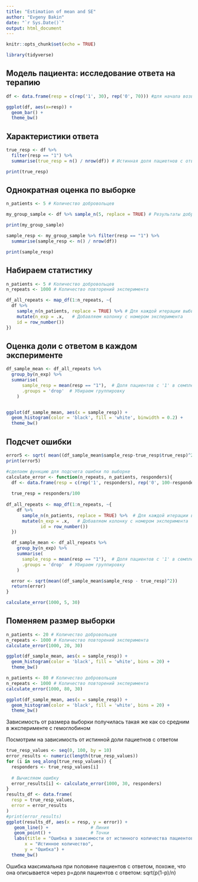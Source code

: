 ---
title: "Estimation of mean and SE"
author: "Evgeny Bakin"
date: "`r Sys.Date()`"
output: html_document
---

```{r setup, include=FALSE}
knitr::opts_chunk$set(echo = TRUE)

library(tidyverse)

```

## Модель пациента: исследование ответа на терапию

```{r pressure, echo=FALSE}

df <- data.frame(resp = c(rep('1', 30), rep('0', 70))) #для начала возьмем 100 пациентов с ответов на терапию в 30% случаев, ответ это 1

ggplot(df, aes(x=resp)) +
  geom_bar() + 
  theme_bw()
```

## Характеристики ответа

```{r characteristics}

true_resp <- df %>%
  filter(resp == "1") %>%
  summarise(true_resp = n() / nrow(df)) # Истинная доля пациетнов с ответом 

print(true_resp)
```

## Однократная оценка по выборке

```{r sample_1}

n_patients <- 5 # Количество добровольцев 

my_group_sample <- df %>% sample_n(5, replace = TRUE) # Результаты добровольцев

print(my_group_sample)

sample_resp <- my_group_sample %>% filter(resp == "1") %>%
  summarise(sample_resp <- n() / nrow(df)) 

print(sample_resp)

```

## Набираем статистику

```{r sample_n}
n_patients <- 5 # Количество добровольцев
n_repeats <- 1000 # Количество повторений эксперимента

df_all_repeats <- map_df(1:n_repeats, ~{
  df %>%
    sample_n(n_patients, replace = TRUE) %>% # Для каждой итерации выбираем 5 случайных строк
    mutate(n_exp = .x,   # Добавляем колонку с номером эксперимента
    id = row_number())
})

```

## Оценка доли с ответом в каждом эксперименте

```{r estimations}

df_sample_mean <- df_all_repeats %>% 
  group_by(n_exp) %>% 
  summarise(
      sample_resp = mean(resp == "1"),  # Доля пациентов с '1' в семпле
      .groups = 'drop'  # Убираем группировку
    ) 


ggplot(df_sample_mean, aes(x = sample_resp)) +
  geom_histogram(color = 'black', fill = 'white', binwidth = 0.2) +
  theme_bw()
```

## Подсчет ошибки

```{r}

error5 <- sqrt( mean((df_sample_mean$sample_resp-true_resp$true_resp)^2) )
print(error5)

```

```{r}
#сделаем функцию для подсчета ошибки по выборке
calculate_error <- function(n_repeats, n_patients, responders){
  df <- data.frame(resp = c(rep('1', responders), rep('0', 100-responders)))
  
  true_resp = responders/100
  
df_all_repeats <- map_df(1:n_repeats, ~{
    df %>%
      sample_n(n_patients, replace = TRUE) %>%  # Для каждой итерации выбираем X случайных строк
      mutate(n_exp = .x,   # Добавляем колонку с номером эксперимента
             id = row_number())
  })

  df_sample_mean <- df_all_repeats %>% 
    group_by(n_exp) %>% 
    summarise(
      sample_resp = mean(resp == "1"),  # Доля пациентов с '1' в семпле
      .groups = 'drop'  # Убираем группировку
    ) 

  error <- sqrt(mean((df_sample_mean$sample_resp - true_resp)^2)) 
  return(error)
}

calculate_error(1000, 5, 30)
```

## Поменяем размер выборки

```{r}
n_patients <- 20 # Количество добровольцев
n_repeats <- 1000 # Количество повторений эксперимента
calculate_error(1000, 20, 30)

ggplot(df_sample_mean, aes(x = sample_resp)) +
  geom_histogram(color = 'black', fill = 'white', bins = 20) +
  theme_bw()
```

```{r}
n_patients <- 80 # Количество добровольцев
n_repeats <- 1000 # Количество повторений эксперимента
calculate_error(1000, 80, 30)

ggplot(df_sample_mean, aes(x = sample_resp)) +
  geom_histogram(color = 'black', fill = 'white', bins = 20) +
  theme_bw()
```

Зависимость от размера выборки получилась такая же как со средним в жксперименте с гемоглобином

Посмотрим на зависимость от истинной доли пациетнов с ответом

```{r}
true_resp_values <- seq(0, 100, by = 10)
error_results <- numeric(length(true_resp_values))
for (i in seq_along(true_resp_values)) {
  responders <- true_resp_values[i]
  
  # Вычисляем ошибку
  error_results[i] <- calculate_error(1000, 30, responders)
}
results_df <- data.frame(
  resp = true_resp_values,
  error = error_results
)
#print(error_results)
ggplot(results_df, aes(x = resp, y = error)) +
   geom_line() +                # Линия
   geom_point() +               # Точки
   labs(title = "Ошибка в зависимости от истинного количества пациентов с ответом",
       x = "Истинное количество",
       y = "Ошибка") +
  theme_bw()
```

Ошибка максимальна при половине пациентов с ответом, похоже, что она описывается через p=доля пациентов с ответом: sqrt(p(1-p)/n)

